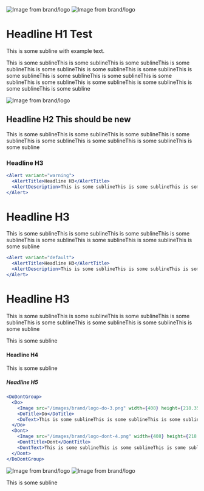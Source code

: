 <Image src="/images/brand/logo-image-0.png" width={922} height={215.89874267578125} alt="Image from brand/logo" />

<Image src="/images/brand/logo-image-1.png" width={922} height={215.92404174804688} alt="Image from brand/logo" />

# Headline H1 Test

This is some subline with example text.

This is some sublineThis is some sublineThis is some sublineThis is some sublineThis is some sublineThis is some sublineThis is some sublineThis is some sublineThis is some sublineThis is some sublineThis is some sublineThis is some sublineThis is some sublineThis is some sublineThis is some sublineThis is some subline

<Image src="/images/brand/logo-image-2.png" width={922} height={215.89874267578125} alt="Image from brand/logo" />

## Headline H2 This should be new

This is some sublineThis is some sublineThis is some sublineThis is some sublineThis is some sublineThis is some sublineThis is some sublineThis is some subline

### Headline H3

```jsx
<Alert variant="warning">
  <AlertTitle>Headline H3</AlertTitle>
  <AlertDescription>This is some sublineThis is some sublineThis is some sublineThis is some sublineThis is some sublineThis is some sublineThis is some sublineThis is some subline</AlertDescription>
</Alert>
```

# Headline H3

This is some sublineThis is some sublineThis is some sublineThis is some sublineThis is some sublineThis is some sublineThis is some sublineThis is some subline

```jsx
<Alert variant="default">
  <AlertTitle>Headline H3</AlertTitle>
  <AlertDescription>This is some sublineThis is some sublineThis is some sublineThis is some sublineThis is some sublineThis is some sublineThis is some sublineThis is some subline</AlertDescription>
</Alert>
```

# Headline H3

This is some sublineThis is some sublineThis is some sublineThis is some sublineThis is some sublineThis is some sublineThis is some sublineThis is some subline

This is some subline

#### Headline H4

This is some subline

##### Headline H5

```jsx
<DoDontGroup>
  <Do>
    <Image src="/images/brand/logo-do-3.png" width={408} height={218.3517608642578} alt="Do: Do" />
    <DoTitle>Do</DoTitle>
    <DoText>This is some sublineThis is some sublineThis is some sublineThis is some sublineThis is some sublineThis is some sublineThis is some sublineThis is some subline</DoText>
  </Do>
  <Dont>
    <Image src="/images/brand/logo-dont-4.png" width={408} height={218.3517608642578} alt="Don't: Dont" />
    <DontTitle>Dont</DontTitle>
    <DontText>This is some sublineThis is some sublineThis is some sublineThis is some sublineThis is some sublineThis is some sublineThis is some sublineThis is some subline</DontText>
  </Dont>
</DoDontGroup>
```

<Image src="/images/brand/logo-image-5.png" width={408} height={218.3517608642578} alt="Image from brand/logo" />

<Image src="/images/brand/logo-image-6.png" width={408} height={218.3517608642578} alt="Image from brand/logo" />

This is some subline

